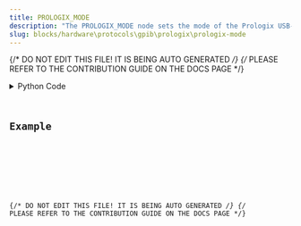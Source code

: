 ```yaml
---
title: PROLOGIX_MODE
description: "The PROLOGIX_MODE node sets the mode of the Prologix USB-to-GPIB controller - 1 for CONTROLLER mode and 0 for DEVICE mode."
slug: blocks/hardware\protocols\gpib\prologix\prologix-mode
---
```


{/* DO NOT EDIT THIS FILE! IT IS BEING AUTO GENERATED */}
{/* PLEASE REFER TO THE CONTRIBUTION GUIDE ON THE DOCS PAGE */}


<PythonDocsDisplay docstring={docstring} />
<details>
<summary>Python Code</summary>



<Code code={pythonCode} lang="py" wrap theme="dracula" />

[Find this Flojoy Block on GitHub](https://github.com/flojoy-ai/blocks/blob/main/blocks/HARDWARE\PROTOCOLS\GPIB\PROLOGIX\PROLOGIX_MODE/PROLOGIX_MODE.py)

</details>

## Example


<GetHelpWidget />


<AppDisplay app={app} blockName="PROLOGIX_MODE" client:visible />


<Example />

{/* DO NOT EDIT THIS FILE! IT IS BEING AUTO GENERATED */}
{/* PLEASE REFER TO THE CONTRIBUTION GUIDE ON THE DOCS PAGE */}

